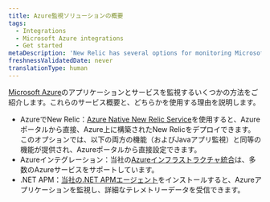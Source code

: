 ```yaml
---
title: Azure監視ソリューションの概要
tags:
  - Integrations
  - Microsoft Azure integrations
  - Get started
metaDescription: 'New Relic has several options for monitoring Microsoft Azure services and products, giving a comprehensive view of your Azure ecosystem.'
freshnessValidatedDate: never
translationType: human
---
```


[Microsoft Azure](https://azure.microsoft.com)のアプリケーションとサービスを監視するいくつかの方法をご紹介します。これらのサービス概要と、どちらかを使用する理由を説明します。

* AzureでNew Relic：[Azure Native New Relic Service](/docs/infrastructure/microsoft-azure-integrations/get-started/azure-native)を使用すると、Azureポータルから直接、Azure上に構築されたNew Relicをデプロイできます。このオプションでは、以下の両方の機能（およびJavaアプリ監視）と同等の機能が提供され、Azureポータルから直接設定できます。
* Azureインテグレーション：当社の[Azureインフラストラクチャ統合](/docs/infrastructure/microsoft-azure-integrations/get-started/activate-azure-integrations)は、多数のAzureサービスをサポートしています。
* .NET APM：[当社の.NET APMエージェント](/install/dotnet)をインストールすると、Azureアプリケーションを監視し、詳細なテレメトリーデータを受信できます。
